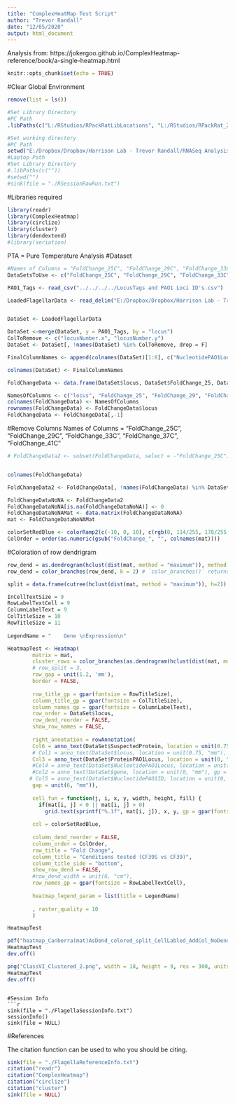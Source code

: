 ```yaml
---
title: "ComplexHeatMap Test Script"
author: "Trevor Randall"
date: "12/05/2020"
output: html_document
---
```


Analysis from: https://jokergoo.github.io/ComplexHeatmap-reference/book/a-single-heatmap.html

```r
knitr::opts_chunk$set(echo = TRUE)
```


#Clear Global Environment
```r
remove(list = ls())
```


```r
#Set Library Directory
#PC Path
.libPaths(c("L:/RStudios/RPackRatLibLocations", "L:/RStudios/RPackRat_2019_04_DESEQLibs"))

#Set working directory
#PC Path
setwd("E:/Dropbox/Dropbox/Harrison Lab - Trevor Randall/RNASeq Analysis/RNASeqAnlyPkrat_2020_03/CF39vsCF39S/Pure Temperature Analysis Comparisons/Individual Heatmaps/Heat Maps")
#Laptop Path
#Set Library Directory
#.libPaths(c(""))
#setwd("")
#sink(file = "./RSessionRawRun.txt") 
``` 


#Libraries required
```r
library(readr)
library(ComplexHeatmap)
library(circlize)
library(cluster)
library(dendextend)
#library(seriation)
```

PTA = Pure Temperature Analysis
#Dataset
```r
#Names of Columns = "FoldChange_25C", "FoldChange_29C", "FoldChange_33C", "FoldChange_37C", "FoldChange_41C"
DataSetsToUse <- c("FoldChange_25C", "FoldChange_29C", "FoldChange_33C", "FoldChange_37C", "FoldChange_41C")

PAO1_Tags <- read_csv("../../../../LocusTags and PAO1 Loci ID's.csv")

LoadedFlagellarData <- read_delim("E:/Dropbox/Dropbox/Harrison Lab - Trevor Randall/RNASeq Analysis/RNASeqAnlyPkrat_2020_03/CF39vsCF39S/Pure Temperature Analysis Comparisons/Individual Heatmaps/Cut Data Sets/Class VI Partial Dataset - 1.txt", "\t", escape_double = FALSE, trim_ws = TRUE)


DataSet <- LoadedFlagellarData

DataSet <-merge(DataSet, y = PAO1_Tags, by = "locus")
ColToRemove <- c("locusNumber.x", "locusNumber.y")
DataSet <- DataSet[, !names(DataSet) %in% ColToRemove, drop = F]

FinalColumnNames <- append(colnames(DataSet)[1:8], c("NucleotidePAO1Locus", "NucleotidePAO1ID", "ProteinPAO1Locus", "ProteinPAO1ID"))

colnames(DataSet) <- FinalColumnNames

```


```r
FoldChangeData <- data.frame(DataSet$locus, DataSet$FoldChange_25, DataSet$FoldChange_29, DataSet$FoldChange_33, DataSet$FoldChange_37, DataSet$FoldChange_41)

NamesOfColumns <- c("locus", "FoldChange_25", "FoldChange_29", "FoldChange_33", "FoldChange_37", "FoldChange_41")
colnames(FoldChangeData) <- NamesOfColumns
rownames(FoldChangeData) <- FoldChangeData$locus
FoldChangeData <- FoldChangeData[,-1]
```

#Remove Columns
Names of Columns = "FoldChange_25C", "FoldChange_29C", "FoldChange_33C", "FoldChange_37C", "FoldChange_41C"
```r
# FoldChangeData2 <- subset(FoldChangeData, select = -"FoldChange_25C")


colnames(FoldChangeData)

FoldChangeData2 <- FoldChangeData[, !names(FoldChangeData) %in% DataSetsToUse, drop = T]

```


```r
FoldChangeDataNoNA <- FoldChangeData2
FoldChangeDataNoNA[is.na(FoldChangeDataNoNA)] <- 0
FoldChangeDataNoNAMat <- data.matrix(FoldChangeDataNoNA)
mat <- FoldChangeDataNoNAMat
```


```r
colorSetRedBlue <- colorRamp2(c(-10, 0, 10), c(rgb(0, 114/255, 178/255), "white", rgb(213/255, 94/255, 0))) #First color is Blue and second is Vermillion from the Nature Colorblind palette
ColOrder = order(as.numeric(gsub("FoldChange_", "", colnames(mat))))
```

#Coloration of row dendrigram
```r
row_dend = as.dendrogram(hclust(dist(mat, method = "maximum")), method = "complete")
row_dend = color_branches(row_dend, k = 2) # `color_branches()` returns a dendrogram object

split = data.frame(cutree(hclust(dist(mat, method = "maximum")), h=2))

```

```r
InCellTextSize = 9
RowLabelTextCell = 9
ColumnLabelText = 9
ColTitleSize = 10
RowTitleSize = 11
  
LegendName = "    Gene \nExpression\n"

HeatmapTest <- Heatmap(
        matrix = mat, 
        cluster_rows = color_branches(as.dendrogram(hclust(dist(mat, method = "canberra")), method = "complete"), k = 2),
        # row_split = 3,
        row_gap = unit(1.2, 'mm'),
        border = FALSE, 
        
        row_title_gp = gpar(fontsize = RowTitleSize),
        column_title_gp = gpar(fontsize = ColTitleSize),
        column_names_gp = gpar(fontsize = ColumnLabelText),
        row_order = DataSet$locus,
        row_dend_reorder = FALSE,
        show_row_names = FALSE,
        
        right_annotation = rowAnnotation(
        Col6 = anno_text(DataSet$SuspectedProtein, location = unit(0.75, "mm"), gp = gpar(fontsize = RowLabelTextCell, fontface = 3)),
        # Col1 = anno_text(DataSet$locus, location = unit(0.75, "mm"), gp = gpar(fontsize = RowLabelTextCell)),
      	Col3 = anno_text(DataSet$ProteinPAO1Locus, location = unit(0, "mm"), gp = gpar(fontsize = RowLabelTextCell)),
        #Col4 = anno_text(DataSet$NucleotidePAO1Locus, location = unit(1, "mm"), gp = gpar(fontsize = RowLabelTextCell)),
        #Col2 = anno_text(DataSet$gene, location = unit(0, "mm"), gp = gpar(fontsize = RowLabelTextCell)),
       # Col5 = anno_text(DataSet$NucleotidePAO1ID, location = unit(0, "mm"), gp = gpar(fontsize = RowLabelTextCell)),
        gap = unit(6, "mm")),
        
        cell_fun = function(j, i, x, y, width, height, fill) {
          if(mat[i, j] < 0 || mat[i, j] > 0)
            grid.text(sprintf("%.1f", mat[i, j]), x, y, gp = gpar(fontsize = InCellTextSize))},
        
        col = colorSetRedBlue,
        
        column_dend_reorder = FALSE, 
        column_order = ColOrder, 
        row_title = "Fold Change", 
        column_title = "Conditions tested (CF39S vs CF39)", 
        column_title_side = "bottom",
        show_row_dend = FALSE,
        #row_dend_width = unit(6, "cm"),
        row_names_gp = gpar(fontsize = RowLabelTextCell),
        
        heatmap_legend_param = list(title = LegendName)
        
        , raster_quality = 10
        )

HeatmapTest
```




```r
pdf("heatmap_Canberra(mat)AsDend_colored_split_CellLabled_AddCol_NoDend_MinProt.pdf", width = 10, height = 22)
HeatmapTest
dev.off()
```

```r
png("ClassVI_Clustered_2.png", width = 18, height = 9, res = 300, units = "cm")
HeatmapTest
dev.off()
```

```

#Session Info
```r
sink(file = "./FlagellaSessionInfo.txt")
sessionInfo()
sink(file = NULL)
```


#References

The citation function can be used to  who you should be citing.

```r
sink(file = "./FlagellaReferenceInfo.txt")
citation("readr")
citation("ComplexHeatmap")
citation("circlize")
citation("cluster")
sink(file = NULL)
```

